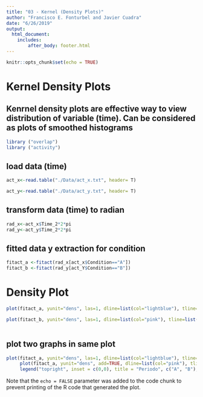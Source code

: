```yaml
---
title: "03 - Kernel (Density Plots)"
author: "Francisco E. Fonturbel and Javier Cuadra"
date: "6/26/2019"
output: 
  html_document:
    includes:
        after_body: footer.html
---
```


```r
knitr::opts_chunk$set(echo = TRUE)
```


# Kernel Density Plots

## Kenrnel density plots are effective way to view distribution of variable (time). Can be considered as plots of smoothed histograms


```r
library ("overlap")
library ("activity")
```

## load data (time)

```r

act_x<-read.table("./Data/act_x.txt", header= T)

act_y<-read.table("./Data/act_y.txt", header= T)


```

## transform data (time) to radian

```r

rad_x<-act_x$Time_2*2*pi
rad_y<-act_y$Time_2*2*pi

```

## fitted data y extraction for condition 



```r
fitact_a <-fitact(rad_x[act_x$Condition=="A"])
fitact_b <-fitact(rad_y[act_Y$Condition=="B"])
```

# Density Plot


```r
plot(fitact_a, yunit="dens", las=1, dline=list(col="lightblue"), tline=list(col="blue"), ylim=c(0,0.17))

```

```r
plot(fitact_b, yunit="dens", las=1, dline=list(col="pink"), tline=list(col="red"))
     
```


## plot two graphs in same plot

```r
plot(fitact_a, yunit="dens", las=1, dline=list(col="lightblue"), tline=list(col="blue"), ylim=c(0,0.17))
     plot(fitact_a, yunit="dens", add=TRUE, dline=list(col="pink"), tline=list(col="red"))
     legend("topright", inset = c(0,0), title = "Periodo", c("A", "B"), lty= c(1,3), col = c("lightblue", "pink"), bty = "n")

```





Note that the `echo = FALSE` parameter was added to the code chunk to prevent printing of the R code that generated the plot.
